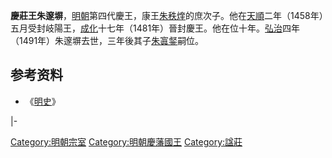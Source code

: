 {{expand|time=2009-07-22T10:15:55+00:00}}
'''慶莊王朱邃塀'''{{BD|1448年||1491年|catIdx=Z}}，[[明朝|明朝]]第四代慶王，康王[[朱秩煃|朱秩煃]]的庶次子。他在[[天顺_(明朝)|天順]]二年（1458年）五月受封岐陽王，[[成化|成化]]十七年（1481年）晉封慶王。他在位十年。[[弘治_(明朝)|弘治]]四年（1491年）朱邃塀去世，三年後其子[[朱寘錖|朱寘錖]]嗣位。

==参考资料==
*《[[明史|明史]]》

{{s-start}}
{{s-before|第一次实封|前一相同頭銜：[[李文忠_(明朝)|李文忠 (明朝)]]为追封}}
{{s-ttl|title=[[明朝藩王列表_(慶王系)#岐陽國|明岐陽國國王]]|years=1458年－1481年}}
{{s-none|無|襲封慶藩國，封國廢除}}
|-
{{s-bef|before=兄懷王[[朱邃𡓱|朱邃壅]]}}
{{s-ttl|title=[[明朝藩王列表_(慶王系)|明慶國國王]]|years=1481年－1491年}}
{{s-after|子恭王[[朱寘錖|朱寘錖]]}}
{{end}}

[[Category:明朝宗室|Category:明朝宗室]]
[[Category:明朝慶藩國王|Category:明朝慶藩國王]]
[[Category:諡莊|Category:諡莊]]
